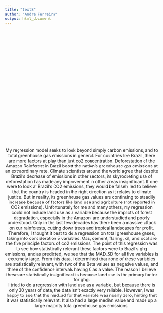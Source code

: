 ```yaml
---
title: "text8"
author: "Andre Ferreira"
output: html_document
---
```


<br>
<br>
<br>
<br>
<br>
<br>
<br>
<br>
<br>
<br>
<br>
<br>
<br>
<br>
<br>
<br>
<br>
<br>
<br>
<br>
<br>
<br>


<center> My regression model seeks to look beyond simply carbon emissions, and to total 
greenhouse gas emissions in general. For countries like Brazil, there are more 
factors at play than just co2 concentration. Deforestation of the Amazon Rainforest 
in Brazil boost the nation’s greenhouse gas emissions at an extraordinary rate. 
Climate scientists around the world agree that despite Brazil’s decrease of emissions 
in other sectors, its skyrocketing use of deforestation has made any improvement 
in other areas insignificant. If one were to look at Brazil’s CO2 emissions, they 
would be falsely led to believe that the country is headed in the right direction 
as it relates to climate justice. But in reality, its greenhouse gas values are 
continuing to steadily increase because of factors like land use and agriculture 
(not reported in CO2 emissions). Unfortunately for me and many others, my regression 
could not include land use as a variable because the impacts of forest degradation, 
especially in the Amazon, are understudied and poorly understood. Only in the last 
few decades has there been a massive attack on our rainforests, cutting down trees 
and tropical landscapes for profit. </center>

<center> Therefore, I thought it best to do a regression on total greenhouse gases, taking 
into consideration 5 variables. Gas, cement, flaring, oil, and coal are the five 
principle factors of co2 emissions. The point of this regression was to see how 
statistically relevant these factors were to Brazil’s ghg emissions, and as 
predicted, we see that the MAD_SD for all five variables is extremely large. From 
this data, I determined that none of these variables are statistically relevant, 
with two of the Beta values as negative values, and three of the confidence intervals 
having 0 as a value. The reason I believe these are statistically insignificant is 
because land use is the primary factor for ghg. </center>

<center> I tried to do a regression with land use as a variable, but because there is 
only 30 years of data, the data isn’t exactly very reliable. However, I was happy 
to see that the mad_sd for that variable was nearly zero, hinting that it was 
statistically relevant. It also had a large median value and made up a large 
majority total greenhouse gas emissions. </center>